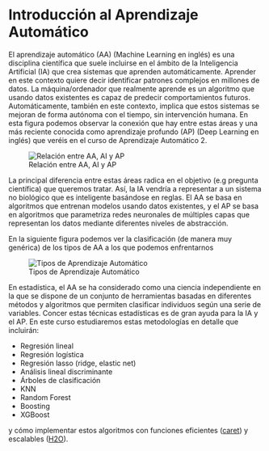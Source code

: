 # Introducción al Aprendizaje Automático 

El aprendizaje automático (AA) (Machine Learning en inglés) es una disciplina científica que suele incluirse en el ámbito de la Inteligencia Artificial (IA) que crea sistemas que aprenden automáticamente. Aprender en este contexto quiere decir identificar patrones complejos en millones de datos. La máquina/ordenador que realmente aprende es un algoritmo que usando datos existentes es capaz de predecir comportamientos futuros. Automáticamente, también en este contexto, implica que estos sistemas se mejoran de forma autónoma con el tiempo, sin intervención humana. En esta figura podemos observar la conexión que hay entre estas áreas y una más reciente conocida como aprendizaje profundo (AP) (Deep Learning en inglés) que veréis en el curso de Aprendizaje Automático 2. 

![Relación entre AA, AI y AP](slides/intro_curso/fig/intro_AA.png)

La principal diferencia entre estas áreas radica en el objetivo (e.g pregunta científica) que queremos tratar. Así, la IA vendría a representar a un sistema no biológico que es inteligente basándose en reglas. El AA se basa en algoritmos que entrenan modelos usando datos existentes, y el AP se basa en algoritmos que parametriza redes neuronales de múltiples capas que representan los datos mediante diferentes niveles de abstracción.


En la siguiente figura podemos ver la clasificación (de manera muy genérica) de los tipos de AA a los que podemos enfrentarnos


![Tipos de Aprendizaje Automático](fig/aa_tipos)


En estadística, el AA se ha considerado como una ciencia independiente en la que se dispone de un conjunto de herramientas basadas en diferentes métodos y algoritmos que permiten clasificar individuos según una serie de variables. Concer estas técnicas estadísticas es de gran ayuda para la IA y el AP. En este curso estudiaremos estas metodologías en detalle que incluirán:

- Regresión lineal
- Regresión logística
- Regresión lasso (ridge, elastic net)
- Análisis lineal discriminante
- Árboles de clasificación
- KNN
- Random Forest
- Boosting
- XGBoost

y cómo implementar estos algoritmos con funciones eficientes ([caret](https://www.jstatsoft.org/article/view/v028i05)) y escalables ([H2O](http://docs.h2o.ai/)).




